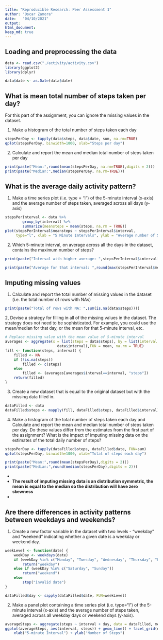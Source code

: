 ```yaml
---
title: "Reproducible Research: Peer Assessment 1"
author: "Oscar Zamora"
date:   "04/10/2021"
output:
html_document:
keep_md: true
---
```



## Loading and preprocessing the data


```r
data <- read.csv("./activity/activity.csv")
library(ggplot2)
library(dplyr)

data$date <- as.Date(data$date)

```

## What is mean total number of steps taken per day?

For this part of the assignment, you can ignore the missing values in the dataset.

1. Make a histogram of the total number of steps taken each day

```r
stepsPerDay <- tapply(data$steps, data$date, sum, na.rm=TRUE)
qplot(stepsPerDay, binwidth=1000, xlab="Steps per day")

```

2. Calculate and report the mean and median total number of steps taken per day

```r
print(paste("Mean:",round(mean(stepsPerDay, na.rm=TRUE),digits = 2)))
print(paste("Median:",median(stepsPerDay, na.rm=TRUE)))

```

## What is the average daily activity pattern?

1. Make a time series plot (i.e. type = "l") of the 5-minute interval (x-axis) and the average number of steps taken, averaged across all days (y-axis)

```r
stepsPerInterval <- data %>%
        group_by(interval) %>%
        summarize(meansteps = mean(steps, na.rm = TRUE)) 
plot(stepsPerInterval$meansteps ~ stepsPerInterval$interval,
     type="l", xlab = "5 Minute Intervals", ylab = "Average number of Steps")


```

2. Which 5-minute interval, on average across all the days in the dataset, contains the maximum number of steps?

```r
print(paste("Interval with higher average: ",stepsPerInterval$interval[which.max(stepsPerInterval$meansteps)]))

print(paste("Average for that interval: ",round(max(stepsPerInterval$meansteps),digits=2)))

```

## Imputing missing values

1. Calculate and report the total number of missing values in the dataset (i.e. the total number of rows with NAs)

```r
print(paste("Total of rows with NA: ",sum(is.na(data$steps))))

```

2, Devise a strategy for filling in all of the missing values in the dataset. The strategy does not need to be sophisticated. For example, you could use the mean/median for that day, or the mean for that 5-minute interval, etc.

```r
# Replace missing value with the mean value of 5-minute interval
averages <- aggregate(x = list(steps = data$steps), by = list(interval = 
                        data$interval),FUN = mean, na.rm = TRUE)
fill <- function(steps, interval) {
    filled <- NA
    if (!is.na(steps))
        filled <- c(steps)
    else
        filled <- (averages[averages$interval==interval, "steps"])
    return(filled)
}


```
3. Create a new dataset that is equal to the original dataset but with the missing data filled in.

```r

dataFilled <- data
dataFilled$steps <- mapply(fill, dataFilled$steps, dataFilled$interval)

```
4. Make a histogram of the total number of steps taken each day and Calculate and report the mean and median total number of steps taken per day. Do these values differ from the estimates from the first part of the assignment? What is the impact of imputing missing data on the estimates of the total daily number of steps?

```r
stepsPerDay <- tapply(dataFilled$steps, dataFilled$date, FUN=sum)
qplot(stepsPerDay, binwidth=1000, xlab="Total of steps each day")

```
```r
print(paste("Mean:",round(mean(stepsPerDay),digits = 2)))
print(paste("Median:",round(median(stepsPerDay),digits = 2)))


```
*
* 
**The result of imputing missing data is an distribution symmetric, the mean is equal to the median so the distribution will have zero skewness**
*



## Are there differences in activity patterns between weekdays and weekends?

1. Create a new factor variable in the dataset with two levels - “weekday” and “weekend” indicating whether a given date is a weekday or weekend day.

```r
weekLevel <- function(date) {
    weekDay <- weekdays(date)
    if (weekDay %in% c("Monday", "Tuesday", "Wednesday", "Thursday", "Friday"))
        return("weekday")
    else if (weekDay %in% c("Saturday", "Sunday"))
        return("weekend")
    else
        stop("invalid date")
}

dataFilled$day <- sapply(dataFilled$date, FUN=weekLevel)

```

2. Make a panel plot containing a time series plot (i.e. type=“l”) of the 5-minute interval (x-axis) and the average number of steps taken, averaged across all weekday days or weekend days (y-axis).

```r
averageSteps <- aggregate(steps ~ interval + day, data = dataFilled, mean)
ggplot(averageSteps, aes(interval, steps)) + geom_line() + facet_grid(day ~ .) + 
    xlab("5-minute Interval") + ylab("Number of Steps")

```
